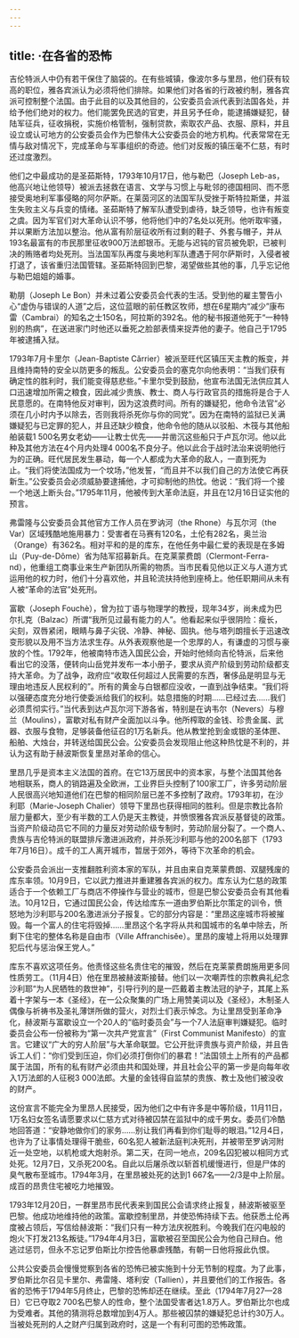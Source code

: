 ```yaml
---
---
---
```

title: ·在各省的恐怖
---




吉伦特派人中仍有若干保住了脑袋的。在有些城镇，像波尔多与里昂，他们获有较高的职位，雅各宾派认为必须将他们排除。如果他们对各省的行政被约制，雅各宾派可控制整个法国。由于此目的以及其他目的，公安委员会派代表到法国各处，并给予他们绝对的权力。他们能罢免民选的官吏，并且另予任命，能逮捕嫌疑犯，替陆军征兵，征收捐税，实施价格管制，强制贷款，索取农产品、衣服、原料，并且设立或认可地方的公安委员会作为巴黎伟大公安委员会的地方机构。代表常常在无情与敌对情况下，完成革命与军事组织的奇迹。他们对反叛的镇压毫不仁慈，有时还过度激烈。

他们之中最成功的是圣茹斯特，1793年10月17日，他与勒巴（Joseph Leb-as，他高兴地让他领导）被派去拯救在语言、文学与习惯上与毗邻的德国相同、而不愿接受奥地利军事侵略的阿尔萨斯。在莱茵河区的法国军队受挫于斯特拉斯堡，并滋生失败主义与兵变的情绪。圣茹斯特了解军队遭受到虐待，缺乏领导，也许有叛变之虞。因为军官们对大革命认识不够，他将他们中的7名处以死刑。他听取牢骚，并以果断方法加以整治。他从富有阶层征收所有过剩的鞋子、外套与帽子，并从193名最富有的市民那里征收900万法郎银币。无能与迟钝的官员被免职，已被判决的贿赂者均处死刑。当法国军队再度与奥地利军队遭遇于阿尔萨斯时，入侵者被打退了，该省重归法国管辖。圣茹斯特回到巴黎，渴望做些其他的事，几乎忘记他与勒巴姐姐的婚事。

勒朋（Joseph Le Bon）并未过着公安委员会代表的生活。受到他的雇主警告小心“虚伪与错误的人道”之后，这位蓝眼的前任教区牧师，想在6星期内“减少”康布雷（Cambrai）的知名之士150名，阿拉斯的392名。他的秘书报道他死于“一种特别的热病”，在送进家门时他还以垂死之脸部表情来捉弄他的妻子。他自己于1795年被逮捕入狱。

1793年7月卡里尔（Jean-Baptiste Cǎrrier）被派至旺代区镇压天主教的叛变，并且维持南特的安全以防更多的叛乱。公安委员会的塞克尔向他表明：“当我们获有确定性的胜利时，我们能变得慈悲些。”卡里尔受到鼓励，他宣布法国无法供应其人口迅速增加所需之粮食，因此减少贵族、教士、商人与行政官员的措施将是合于人民意愿的。在南特他反对审判，因为这浪费时间。所有的嫌疑犯，他命令法官“必须在几小时内予以除去，否则我将杀死你与你的同党”。因为在南特的监狱已关满嫌疑犯与已定罪的犯人，并且还缺少粮食，他命令他的随从以驳船、木筏与其他船舶装载1 500名男女老幼——让教士优先——并凿沉这些船只于卢瓦尔河。他以此种及其他方法在4个月内处理4 000名不良分子。他以此合于战时法治来说明他行为的正确。旺代居民发生暴动，每一个人都成为大革命的敌人，一直到死为止。“我们将使法国成为一个坟场，”他发誓，“而且并不以我们自己的方法使它再获新生。”公安委员会必须威胁要逮捕他，才可抑制他的热忱。他说：“我们将一个接一个地送上断头台。”1795年11月，他被传到大革命法庭，并且在12月16日证实他的预言。

弗雷隆与公安委员会其他官方工作人员在罗讷河（the Rhone）与瓦尔河（the Var）区域残酷地施用暴力：受害者在马赛有120名，土伦有282名，奥兰治（Orange）有362名。相对平和的是的库东，在他任务中最仁爱的表现是在多姆山（Puy-de-Dôme）省为陆军招募新兵。在克莱蒙费朗（Clermont-Ferra-nd），他重组工商事业来生产新团队所需的物质。当市民看见他以正义与人道方式运用他的权力时，他们十分喜欢他，并且轮流扶持他到座椅上。他任职期间从未有人被“革命的法官”处死刑。

富歇（Joseph Fouchè），曾为拉丁语与物理学的教授，现年34岁，尚未成为巴尔扎克（Balzac）所谓“我所见过最有能力的人”。他看起来似乎很阴险：瘦长，尖刻，双唇紧闭，眼睛与鼻子尖锐、冷静、神秘、固执。他与塔列朗擅长于迅速改变形貌以及用不当方法求生存。从外表观察他是一个忠厚的人，有谦虚的习惯与豪放的个性。1792年，他被南特市选入国民公会，开始时他倾向吉伦特派，后来他看出它的没落，便转向山岳党并发布一本小册子，要求从资产阶级到劳动阶级都支持大革命。为了战争，政府应“收取任何超过人民需要的东西，奢侈品是明显与无理由地违反人民权利的”。所有的黄金与白银都应没收，一直到战争结束。“我们将以强硬态度充分地行使委派给我们的权利。姑息措施的时期……已经过去……我们必须贯彻实行。”当代表到达卢瓦尔河下游各省，特别是在讷韦尔（Nevers）与穆兰（Moulins），富歇对私有财产全面加以斗争。他所榨取的金钱、珍贵金属、武器、衣服与食物，足够装备他征召的1万名新兵。他从教堂抢到金或银的圣体匣、船舶、大烛台，并转送给国民公会。公安委员会发现阻止他这种热忱是不利的，并认为这有助于赫波斯恢复里昂对革命的信心。

里昂几乎是资本主义法国的首府。在它13万居民中的资本家，与整个法国其他各地相联系，商人的销路遍及全欧洲，工业界巨头控制了100家工厂，许多劳动阶层人民很高兴地知道他们在巴黎的相同阶层已差不多控制了政府。1793年初，在沙利耶（Marie-Joseph Chalier）领导下里昂也获得相同的胜利。但是宗教比各阶层力量都大，至少有半数的工人仍是天主教徒，并愤恨雅各宾派反基督徒的政策。当资产阶级动员它不同的力量反对劳动阶级专制时，劳动阶层分裂了。一个商人、贵族与吉伦特派的联盟排斥激进派政府，并杀死沙利耶与他的200名部下（1793年7月16日）。成千的工人离开城市，暂居于郊外，等待下次革命的机会。

公安委员会派出一支推翻胜利资本家的军队，并且由来自克莱蒙费朗、双腿残废的库东率领。10月9日，它以武力推进并重建雅各宾派的权力。库东认为仁慈的政策适合于一个依赖工厂与商店不停操作与营业的城市，但是巴黎公安委员会有其他看法。10月12日，它通过国民公会，传达给库东一道由罗伯斯比尔策定的训令，愤怒地为沙利耶与200名激进派分子报复。它的部分内容是：“里昂这座城市将被摧毁。每一个富人的住宅将毁掉……里昂这个名字将从共和国城市的名单中除去，所剩下住宅的整体名称是自由市（Ville Affranchisěe）。里昂的废墟上将用以处理罪犯后代与惩治保王党人。”

库东不喜欢这项任务。他责怪这些名贵住宅的摧毁，然后在克莱蒙费朗施用更多同性质劳工。（11月4日）他在里昂被赫波斯接替。他们以一次嘲弄性的宗教典礼纪念沙利耶“为人民牺牲的救世神”，引导行列的是一匹戴着主教法冠的驴子，其尾上系着十字架与一本《圣经》，在一公众聚集的广场上用赞美词以及《圣经》，木制圣人偶像与祈祷书及圣礼薄饼所做的营火，对烈士们表示悼念。为让里昂受到革命净化，赫波斯与富歇设立一个20人的“临时委员会”与一个7人法庭审判嫌疑犯。临时委员会公布一份被称为“第一次共产党宣言”（First Communist Manifesto）的宣言。它建议“广大的穷人阶层”与大革命联盟。它公开批评贵族与资产阶级，并且告诉工人们：“你们受到压迫，你们必须打倒你们的暴君！”法国领土上所有的产品都属于法国，所有的私有财产必须由共和国处理，并且社会公平的第一步是向每年收入1万法郎的人征税3 000法郎。大量的金钱得自监禁的贵族、教士及他们被没收的财产。

这份宣言不能完全为里昂人民接受，因为他们之中有许多是中等阶级，11月11日，1万名妇女签名请愿要求以仁慈方式对待被囚禁在监狱中的成千男女。委员们冷酷地回答道：“安静地做你们的家务……别让我们再看到你们耻辱的眼泪。”12月4日，也许为了让事情处理得干脆些，60名犯人被新法庭判决死刑，并被带至罗讷河附近一处空地，以机枪或大炮射杀。第二天，在同一地点，209名囚犯被以相同方式处死。12月7日，又杀死200名。自此以后屠杀改以斩首机缓慢进行，但是尸体的臭气散布至城市。1794年3月，在里昂被处死的达到1 667名——2/3是中上阶层。成百的昂贵住宅被吃力地摧毁。

1793年12月20日，一群里昂市民代表来到国民公会请求终止报复，赫波斯被驱至巴黎。他成功地维持他的政策。富歇控制里昂，并使恐怖持续下去。他获悉土伦再度被占领后，写信给赫波斯：“我们只有一种方法庆祝胜利。今晚我们在闪电般的炮火下打发213名叛徒。”1794年4月3日，富歇被召至国民公会为他自己辩白。他逃过惩罚，但永不忘记罗伯斯比尔控告他暴虐残酷，有朝一日他将报此仇恨。

公共公安委员会慢慢觉察到各省的恐怖已被实施到十分无节制的程度。为了此事，罗伯斯比尔召见卡里尔、弗雷隆、塔利安（Tallien），并且要他们的工作报告。各省的恐怖于1794年5月终止，巴黎的恐怖却还在继续。至此（1794年7月27—28日）它已夺取2 700名巴黎人的性命，整个法国受害者达1.8万人。罗伯斯比尔也成为受难者。其他的猜测将总数增加到4万人。那些被囚禁的嫌疑犯总计约30万人。当被处死刑的人之财产归属到政府时，这是一个有利可图的恐怖政策。